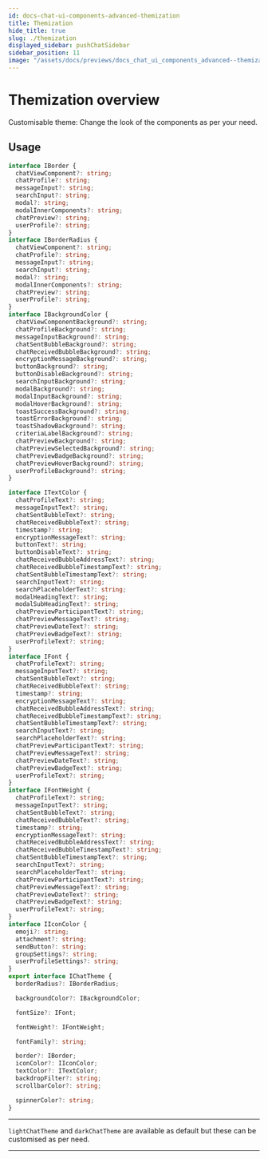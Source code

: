 ```yaml
---
id: docs-chat-ui-components-advanced-themization
title: Themization
hide_title: true
slug: ./themization
displayed_sidebar: pushChatSidebar
sidebar_position: 11
image: "/assets/docs/previews/docs_chat_ui_components_advanced--themization.png"
---
```


# Themization overview

Customisable theme: Change the look of the components as per your need.

<head>
  <title>
    {`Component Themization | UI Components (@pushprotocol/uiweb) | Push Chat |
    Push Documentation`}
  </title>
</head>


## Usage

<Tabs className="codetabs" groupId="code-examples">
  <TabItem  value="js" attributes={{className: "codetab js"}} default>

```typescript
interface IBorder {
  chatViewComponent?: string;
  chatProfile?: string;
  messageInput?: string;
  searchInput?: string;
  modal?: string;
  modalInnerComponents?: string;
  chatPreview?: string;
  userProfile?: string;
}
interface IBorderRadius {
  chatViewComponent?: string;
  chatProfile?: string;
  messageInput?: string;
  searchInput?: string;
  modal?: string;
  modalInnerComponents?: string;
  chatPreview?: string;
  userProfile?: string;
}
interface IBackgroundColor {
  chatViewComponentBackground?: string;
  chatProfileBackground?: string;
  messageInputBackground?: string;
  chatSentBubbleBackground?: string;
  chatReceivedBubbleBackground?: string;
  encryptionMessageBackground?: string;
  buttonBackground?: string;
  buttonDisableBackground?: string;
  searchInputBackground?: string;
  modalBackground?: string;
  modalInputBackground?: string;
  modalHoverBackground?: string;
  toastSuccessBackground?: string;
  toastErrorBackground?: string;
  toastShadowBackground?: string;
  criteriaLabelBackground?: string;
  chatPreviewBackground?: string;
  chatPreviewSelectedBackground?: string;
  chatPreviewBadgeBackground?: string;
  chatPreviewHoverBackground?: string;
  userProfileBackground?: string;
}

interface ITextColor {
  chatProfileText?: string;
  messageInputText?: string;
  chatSentBubbleText?: string;
  chatReceivedBubbleText?: string;
  timestamp?: string;
  encryptionMessageText?: string;
  buttonText?: string;
  buttonDisableText?: string;
  chatReceivedBubbleAddressText?: string;
  chatReceivedBubbleTimestampText?: string;
  chatSentBubbleTimestampText?: string;
  searchInputText?: string;
  searchPlaceholderText?: string;
  modalHeadingText?: string;
  modalSubHeadingText?: string;
  chatPreviewParticipantText?: string;
  chatPreviewMessageText?: string;
  chatPreviewDateText?: string;
  chatPreviewBadgeText?: string;
  userProfileText?: string;
}
interface IFont {
  chatProfileText?: string;
  messageInputText?: string;
  chatSentBubbleText?: string;
  chatReceivedBubbleText?: string;
  timestamp?: string;
  encryptionMessageText?: string;
  chatReceivedBubbleAddressText?: string;
  chatReceivedBubbleTimestampText?: string;
  chatSentBubbleTimestampText?: string;
  searchInputText?: string;
  searchPlaceholderText?: string;
  chatPreviewParticipantText?: string;
  chatPreviewMessageText?: string;
  chatPreviewDateText?: string;
  chatPreviewBadgeText?: string;
  userProfileText?: string;
}
interface IFontWeight {
  chatProfileText?: string;
  messageInputText?: string;
  chatSentBubbleText?: string;
  chatReceivedBubbleText?: string;
  timestamp?: string;
  encryptionMessageText?: string;
  chatReceivedBubbleAddressText?: string;
  chatReceivedBubbleTimestampText?: string;
  chatSentBubbleTimestampText?: string;
  searchInputText?: string;
  searchPlaceholderText?: string;
  chatPreviewParticipantText?: string;
  chatPreviewMessageText?: string;
  chatPreviewDateText?: string;
  chatPreviewBadgeText?: string;
  userProfileText?: string;
}
interface IIconColor {
  emoji?: string;
  attachment?: string;
  sendButton?: string;
  groupSettings?: string;
  userProfileSettings?: string;
}
export interface IChatTheme {
  borderRadius?: IBorderRadius;

  backgroundColor?: IBackgroundColor;

  fontSize?: IFont;

  fontWeight?: IFontWeight;

  fontFamily?: string;

  border?: IBorder;
  iconColor?: IIconColor;
  textColor?: ITextColor;
  backdropFilter?: string;
  scrollbarColor?: string;

  spinnerColor?: string;
}
```

---

`lightChatTheme` and `darkChatTheme` are available as default but these can be customised as per need.

  </TabItem>
</Tabs>

---
